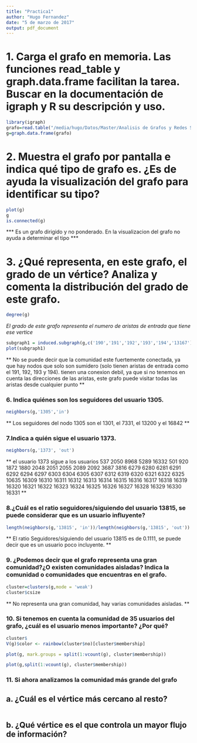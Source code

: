 ```yaml
---
title: "Practica1"
author: "Hugo Fernandez"
date: "5 de marzo de 2017"
output: pdf_document
---
```


# 1. Carga	el	grafo	en	memoria.	Las	funciones	 read_table 	y	 graph.data.frame 	facilitan	 la	tarea.	Buscar	en	la	documentación	de	igraph	y	R	su	descripción	y	uso.
```r
library(igraph)
grafo=read.table("/media/hugo/Datos/Master/Analisis de Grafos y Redes Sociales/grafo_twitter/out.ego-twitter")
g=graph.data.frame(grafo)

```

# 2. Muestra	 el	 grafo	 por	 pantalla	 e	 indica	 qué	 tipo	 de	 grafo	 es.	 ¿Es	 de	 ayuda	 la	 visualización	del	grafo	para	identificar	su	tipo?
```r
plot(g)
g
is.connected(g)

```
*** Es un grafo dirigido y no ponderado.  En la visualizacion del grafo no ayuda a determinar el tipo ***

# 3. ¿Qué	representa, en este grafo, el	grado	de un vértice? Analiza y comenta la	distribución del grado de este grafo.	
```r
degree(g)
```
*El grado de este grafo representa el numero de aristas de entrada que tiene ese vertice*


```r
subgraph1 = induced.subgraph(g,c('190','191','192','193','194','13167'))
plot(subgraph1)

```
** No se puede decir que la comunidad este fuertemente conectada, ya que hay nodos que solo son sumidero (solo tienen aristas de entrada como el 191, 192, 193 y 194). tienen una conexion debil, ya que si no tenemos en cuenta las direcciones de las aristas, este grafo puede visitar todas las aristas desde cualquier punto **



### 6. Indica	quiénes	son	los	seguidores	del	usuario	1305.
```r
neighbors(g,'1305','in')
```
** Los seguidores del nodo 1305 son el 1301, el 7331, el 13200 y el 16842 **

### 7.Indica	a	quién	sigue	el	usuario	1373.	
```r
neighbors(g,'1373', 'out')
```
** el usuario 1373 sigue a los usuarios 537 2050 8968 5289 16332 501 920 1872 1880 2048 2051 2055 2089 2092 3687 3816 6279 6280 6281 6291 6292 6294 6297 6303 6304 6305 6307 6312 6319 6320 6321 6322 6325 10635 16309 16310 16311 16312 16313 16314 16315 16316 16317 16318 16319 16320 16321 16322 16323 16324 16325 16326 16327 16328 16329 16330 16331 **

### 8.¿Cuál	es	el	ratio	seguidores/siguiendo	del	usuario	13815,	se	puede	considerar	que	es un	usuario	influyente?
```r
length(neighbors(g,'13815', 'in'))/length(neighbors(g,'13815', 'out'))
```
** El ratio Seguidores/siguiendo del usuario 13815 es de 0.1111, se puede decir que es un usuario poco incluyente. **

### 9. ¿Podemos	 decir	 que	 el	 grafo	 representa	 una	 gran	 comunidad?¿O	 existen comunidades	 aisladas?	 Indica	 la	 comunidad	 o	 comunidades	 que	 encuentras	 en	 el	grafo.
```r
cluster=clusters(g,mode = 'weak')
cluster$csize
```
** No representa una gran comunidad, hay varias comunidades aisladas. **

### 10. Si tenemos en cuenta la comunidad de 35 usuarios del grafo, ¿cuál es el usuario menos importante? ¿Por qué?	
```r
cluster$
V(g)$color <- rainbow(cluster$no)[cluster$membership]

plot(g, mark.groups = split(1:vcount(g), cluster$membership))

plot(g,split(1:vcount(g), cluster$membership))
```

### 11. Si	ahora	analizamos	la	comunidad	más	grande	del	grafo	
## a. ¿Cuál	es	el	vértice	más	cercano	al	resto?
```r

```

## b. ¿Qué	vértice	es	el	que	controla	un	mayor	flujo	de	información?
```r

```